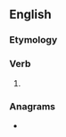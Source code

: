 ==English==

===Etymology===
{{suffix|en|ask|est}}

===Verb===
{{head|en|verb form}}

# {{en-archaic second-person singular of|ask}}

===Anagrams===
* {{anagrams|en|a=aeksst|Keasts|Skates|Stakes|skates|stakes|steaks}}